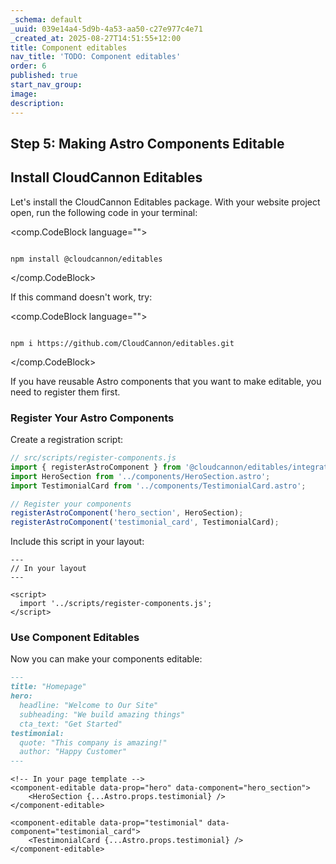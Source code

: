 ```yaml
---
_schema: default
_uuid: 039e14a4-5d9b-4a53-aa50-c27e977c4e71
_created_at: 2025-08-27T14:51:55+12:00
title: Component editables
nav_title: 'TODO: Component editables'
order: 6
published: true
start_nav_group:
image:
description:
---
```

## Step 5: Making Astro Components Editable


## Install CloudCannon Editables

Let's install the CloudCannon Editables package. With your website project open, run the following code in your terminal:

<comp.CodeBlock language="">
``````````

npm install @cloudcannon/editables

``````````
</comp.CodeBlock>

If this command doesn't work, try:

<comp.CodeBlock language="">
``````````

npm i https://github.com/CloudCannon/editables.git

``````````
</comp.CodeBlock>

If you have reusable Astro components that you want to make editable, you need to register them first.

### Register Your Astro Components

Create a registration script:

```javascript
// src/scripts/register-components.js
import { registerAstroComponent } from '@cloudcannon/editables/integrations/astro.js';
import HeroSection from '../components/HeroSection.astro';
import TestimonialCard from '../components/TestimonialCard.astro';

// Register your components
registerAstroComponent('hero_section', HeroSection);
registerAstroComponent('testimonial_card', TestimonialCard);
```

Include this script in your layout:

```astro
---
// In your layout
---

<script>
  import '../scripts/register-components.js';
</script>
```

### Use Component Editables

Now you can make your components editable:

```markdown
---
title: "Homepage"
hero:
  headline: "Welcome to Our Site"
  subheading: "We build amazing things"
  cta_text: "Get Started"
testimonial:
  quote: "This company is amazing!"
  author: "Happy Customer"
---
```

```astro
<!-- In your page template -->
<component-editable data-prop="hero" data-component="hero_section">
    <HeroSection {...Astro.props.testimonial} />
</component-editable>

<component-editable data-prop="testimonial" data-component="testimonial_card">
    <TestimonialCard {...Astro.props.testimonial} />
</component-editable>
```
